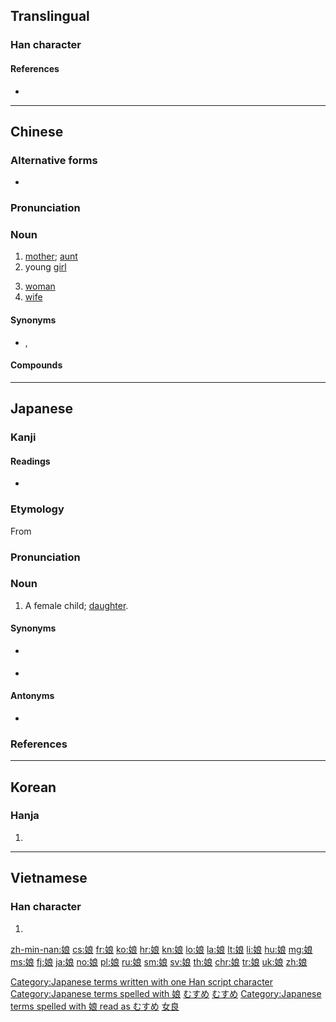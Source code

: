 {{also|孃|嬢}}
==Translingual==
{{stroke order|strokes=10}}

===Han character===
{{Han char|rn=38|rad=女|as=07|sn=10|four=43432|canj=VIAV|ids=⿰女良}}

====References====
* {{Han ref|kx=0262.160|dkj=06304|dj=0529.060|hdz=21054.050|uh=5A18|ud=23064|bh=AE51|bd=44625}}

----

==Chinese==
{{zh-forms}}

===Alternative forms===
* {{zh-l|孃}}

===Pronunciation===
{{zh-pron
|m=niáng
|c=noeng4
|h=pfs=ngiòng
|mn=niâ/niû/liông
|mn_note=liông is literary
|w=3nyan
|mc=y
|cat=n}}

===Noun===
{{zh-noun}}

# [[mother]]; [[aunt]]
# young [[girl]]
#: {{zh-x|姑娘|girl}}
# [[woman]]
# [[wife]]

====Synonyms====
* {{sense|mother}} {{zh-l|母親}}, {{zh-l|媽媽}}

====Compounds====
{{der3
|{{zh-l|娘家}}
|{{zh-l|娘舅}}
|{{zh-l|娘老子|tr=niáng lǎozi}}
|{{zh-l|娘娘|tr=niángniāng}}
|{{zh-l|娘親}}
|{{zh-l|娘兒}}
|{{zh-l|娘兒們}}
|{{zh-l|娘胎}}
|{{zh-l|娘姨}}
|{{zh-l|娘子}}
|{{zh-l|娘子軍}}
}}

{{zh-cat|Family}}

----

==Japanese==

===Kanji===
{{ja-kanji|grade=c|rs=女07}}

====Readings====
* {{ja-readings|on=[[じょう]] (jō)|kun=[[むすめ]] (musume)}}

===Etymology===
From {{compound|生す|女|tr1=musu|tr2=me|t1=to beget|t2=female|lang=ja}}

===Pronunciation===
{{ja-pron|むすめ|acc=o|yomi=kun|acc_ref=NHK}}

===Noun===
{{ja-noun|むすめ}}

# A female child; [[daughter]].

====Synonyms====
* {{l|ja|娘さん}} {{qualifier|honorific}}
* {{l|ja|お嬢さん}} {{qualifier|honorific}}

====Antonyms====
* {{ja-r|息子|むすこ|musuko}}

===References===
<references />

[[Category:Japanese terms written with one Han script character]]
[[Category:Japanese terms spelled with 娘]]
[[Category:ja:Family|むすめ]]
[[Category:Japanese basic words|むすめ]]
[[Category:Japanese terms spelled with 娘 read as むすめ]]

----

==Korean==

===Hanja===
{{ko-hanja|hangeul=낭|mr=nang}}

# {{defn|lang=ko|sort=女07}}

[[Category:CJKV simplified characters which already existed as traditional characters|女良]]

----

==Vietnamese==

===Han character===
{{vi-hantu|[[nương]], [[nàng]], [[nường]]|rs=女07}}

# {{defn|lang=vi|sort=女07}}

[[zh-min-nan:娘]]
[[cs:娘]]
[[fr:娘]]
[[ko:娘]]
[[hr:娘]]
[[kn:娘]]
[[lo:娘]]
[[la:娘]]
[[lt:娘]]
[[li:娘]]
[[hu:娘]]
[[mg:娘]]
[[ms:娘]]
[[fj:娘]]
[[ja:娘]]
[[no:娘]]
[[pl:娘]]
[[ru:娘]]
[[sm:娘]]
[[sv:娘]]
[[th:娘]]
[[chr:娘]]
[[tr:娘]]
[[uk:娘]]
[[zh:娘]]